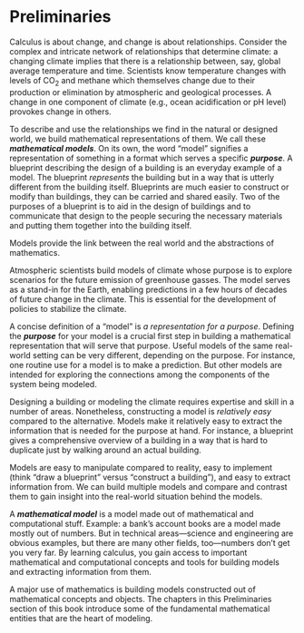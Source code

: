 # Preliminaries {#sec-preliminaries-part .nonumber}

Calculus is about change, and change is about relationships. Consider the complex and intricate network of relationships that determine climate: a changing climate implies that there is a relationship between, say, global average temperature and time. Scientists know temperature changes with levels of CO~2~ and methane which themselves change due to their production or elimination by atmospheric and geological processes. A change in one component of climate (e.g., ocean acidification or pH level) provokes change in others. 

To describe and use the relationships we find in the natural or designed world, we build mathematical representations of them. We call these ***mathematical models***. On its own, the word "model" signifies a representation of something in a format which serves a specific ***purpose***. A blueprint describing the design of a building is an everyday example of a model. The blueprint *represents* the building but in a way that is utterly different from the building itself. Blueprints are much easier to construct or modify than buildings, they can be carried and shared easily. Two of the purposes of a blueprint is to aid in the design of buildings and to communicate that design to the people securing the necessary materials and putting them together into the building itself. 

::: {.column-margin}
Models provide the link between the real world and the abstractions of mathematics.
:::

Atmospheric scientists build models of climate whose purpose is to explore scenarios for the future emission of greenhouse gasses. The model serves as a stand-in for the Earth, enabling predictions in a few hours of decades of future change in the climate. This is essential for the development of policies to stabilize the climate.


::: {.column-margin}
A concise definition of a "model" is *a representation for a purpose*. Defining the ***purpose*** for your model is a crucial first step in building a mathematical representation that will serve that purpose. Useful models of the same real-world setting can be very different, depending on the purpose. For instance, one routine use for a model is to make a prediction. But other models are intended for exploring the connections among the components of the system being modeled.
:::

Designing a building or modeling the climate requires expertise and skill in a number of areas. Nonetheless, constructing a model is *relatively easy* compared to the alternative. Models make it relatively easy to extract the information that is  needed for the purpose at hand. For instance, a blueprint gives a comprehensive overview of a building in a way that is  hard to duplicate just by walking around an actual building. 


Models are easy to manipulate compared to reality, easy to implement (think "draw a blueprint" versus "construct a building"), and easy to extract information from. We can build multiple models and compare and contrast them to gain insight into the real-world situation behind the models.

A ***mathematical model*** is a model made out of mathematical and computational stuff. Example: a bank's account books are a model made mostly out of numbers. But in technical areas---science and engineering are obvious examples, but there are many other fields, too---numbers don't get you very far.  By learning calculus, you gain access to important mathematical and computational concepts and tools for building models and extracting information from them.


A major use of mathematics is building models constructed out of mathematical concepts and objects. The chapters in this Preliminaries section of this book introduce some of the fundamental mathematical entities that are the heart of modeling. 


